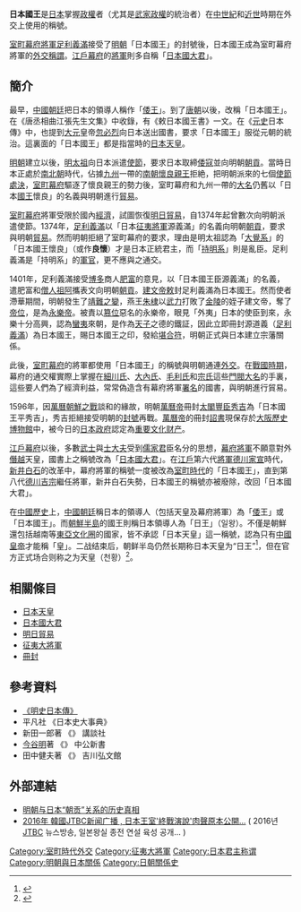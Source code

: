 {{Not|日本天皇}}
{{japanese|japanese=日本国王|kana=にほんこくおう|romaji=Nihon kokuō}}
'''日本國王'''是[[日本|日本]]掌握[[政權|政權]]者（尤其是[[武家政權|武家政權]]的統治者）在[[中世紀|中世紀]]和[[近世|近世]]時期在外交上使用的稱號。

[[室町幕府|室町幕府]][[征夷大將軍|將軍]][[足利義滿|足利義滿]]接受了[[明朝|明朝]]「日本國王」的封號後，日本國王成為室町幕府將軍的[[外交|外交]][[稱謂|稱謂]]。[[江戶幕府|江戶幕府]]的[[征夷大將軍|將軍]]則多自稱「[[日本國大君|日本國大君]]」。

==簡介==
最早，[[中國|中國]][[朝廷|朝廷]]把日本的領導人稱作「[[倭王|倭王]]」。到了[[唐朝|唐朝]]以後，改稱「日本國王」。在《唐丞相曲江張先生文集》中收錄，有《敕日本國王書》一文。在《[[元史|元史]]日本傳》中，也提到[[元朝|大元]]皇帝[[忽必烈|忽必烈]]向日本送出國書，要求「日本國王」服從元朝的統治。這裏面的「日本國王」都是指當時的[[日本天皇|日本天皇]]。

[[明朝|明朝]]建立以後，[[明太祖|明太祖]]向日本派遣[[使節|使節]]，要求日本取締[[倭寇|倭寇]]並向明朝[[朝貢|朝貢]]。當時日本正處於[[南北朝_(日本)|南北朝]]時代，佔據[[九州_(日本)|九州]]一帶的[[南朝_(日本)|南朝]][[懷良親王|懷良親王]]拒絶，把明朝派來的七個[[使節|使節]][[處決|處決]]，[[室町幕府|室町幕府]]驅逐了懷良親王的勢力後，室町幕府和九州一帶的[[大名_(称谓)|大名]]仍舊以「日本[[天皇|國王]]懷良」的名義與明朝進行[[貿易|貿易]]。

[[室町幕府|室町幕府]]將軍受限於國內[[經濟|經濟]]，試圖恢復[[明日貿易|明日貿易]]，自1374年起曾數次向明朝派遣使節。1374年，[[足利義滿|足利義滿]]以「日本[[征夷大將軍|征夷將軍]]源義滿」的名義向明朝[[朝貢|朝貢]]，要求與明朝[[貿易|貿易]]。然而明朝拒絕了室町幕府的要求，理由是明太祖認為「[[大覺寺統|大覺系]]」的「日本國王懷良」（或作'''良懷'''）才是日本正統君主，而「[[持明院統|持明系]]」則是亂臣。足利義滿是「持明系」的[[軍官|軍官]]，更不應與之通交。

1401年，足利義滿接受[[博多|博多]]商人[[肥富|肥富]]的意見，以「日本國王臣源義滿」的名義，遣肥富和[[僧人|僧人]][[祖阿|祖阿]]攜表文向明朝[[朝貢|朝貢]]。[[建文帝|建文帝]][[敕|敕]]封足利義滿為日本國王。然而使者滯華期間，明朝發生了[[靖難之變|靖難之變]]，燕王[[朱棣|朱棣]]以[[武力|武力]]打敗了[[金陵|金陵]]的姪子建文帝，奪了[[帝位|帝位]]，是為[[明成祖|永樂帝]]。被責以[[篡位|篡位]]惡名的永樂帝，眼見「外夷」日本的使臣到來，永樂十分高興，認為[[蠻夷|蠻夷]]來朝，是作為[[天子|天子]]之德的鐵証，因此立即冊封源道義（[[足利義滿|足利義滿]]）為日本國王，賜日本國王之印，發給[[堪合符|堪合符]]，明朝正式與日本建立宗藩關係。

此後，[[室町幕府|室町幕府]]的將軍都使用「日本國王」的稱號與明朝通連[[外交|外交]]。在[[戰國_(日本)|戰國時期]]，幕府的通交權實際上掌握在[[細川氏|細川氏]]、[[大內氏|大內氏]]、[[毛利氏|毛利氏]]和[[宗氏|宗氏]]這些[[門閥|門閥]][[大名_(稱謂)|大名]]的手裏，這些要人們為了經濟利益，常常偽造含有幕府將軍[[簽名|署名]]的國書，與明朝進行貿易。

1596年，因[[壬辰倭亂|萬曆朝鮮之戰]]談和的緣故，明朝[[明神宗|萬曆帝]]冊封[[太閣|太閣]][[豐臣秀吉|豐臣秀吉]]為「日本國王平秀吉」，秀吉拒絕接受明朝的[[封號|封號]]再戰。[[萬曆帝|萬曆帝]]的冊封[[詔書|詔書]]現保存於[[大阪歷史博物館|大阪歷史博物館]]中，被今日的[[日本政府|日本政府]]認定為[[日本文化财产|重要文化财产]]。

[[江戶幕府|江戶幕府]]以後，多數[[武士_(日本)|武士]]與[[士大夫|士大夫]]受到[[儒家|儒家]][[君|君]]臣名分的思想，[[征夷大將軍|幕府將軍]]不願意對外[[名教|僭越]]天皇，國書上之稱號改為「[[日本國大君|日本國大君]]」。在[[江戶|江戶]]第六代[[將軍|將軍]][[德川家宣|德川家宣]]時代，[[新井白石|新井白石]]的改革中，幕府將軍的稱號一度被改為[[室町時代|室町時代]]的「日本國王」，直到第八代[[德川吉宗|德川吉宗]]繼任將軍，新井白石失勢，日本國王的稱號亦被廢除，改回「日本國大君」。

在[[中國歷史|中國歷史]]上，[[中國|中國]][[朝廷|朝廷]]稱日本的領導人（包括天皇及幕府將軍）為「[[倭|倭]]王」或「日本國王」。而[[朝鮮半島|朝鮮半島]]的國王則稱日本領導人為「日王」（일왕）。不僅是朝鮮還包括越南等[[東亞文化圈|東亞文化圈]]的國家，皆不承認「日本天皇」這一稱號，認為只有[[中国皇帝|中國皇帝]]才能稱「皇」。二战结束后，朝鲜半岛仍然长期称日本天皇为“日王”<ref>{{cite web|url=http://imnews.imbc.com/20dbnews/history/1989/1817731_19354.html|script-title=[히로히토 사망]일본 천황 오늘 새벽 사망[김승한]|publisher=[[文化廣播公司|文化廣播公司]]|date=1989-01-07|quote=히로히토 일왕이 오늘 오전 6시 33분 87살의 일기로 숙환으로 사망했습니다.|language=ko|access-date=2021-02-13|archive-date=2019-04-13|archive-url=https://web.archive.org/web/20190413140245/http://imnews.imbc.com/20dbnews/history/1989/1817731_19354.html|dead-url=no}}</ref>，但在官方正式场合则称之为天皇（천황）<ref>{{cite news |script-title=ja:韓国外相、政府の公式呼称は「天皇」 |url=http://world.kbs.co.kr/service/news_view.htm?lang=j&Seq_Code=73702 |accessdate=2019-10-23 |publisher=KBS |date=2019-10-22 |archive-date=2019-10-23 |archive-url=https://web.archive.org/web/20191023012451/http://world.kbs.co.kr/service/news_view.htm?lang=j&Seq_Code=73702 |dead-url=no }}</ref>。

== 相關條目 ==
*[[天皇|日本天皇]]
*[[日本國大君|日本國大君]]
*[[明日貿易|明日貿易]]
*[[征夷大將軍|征夷大將軍]]
*[[冊封|冊封]]

== 參考資料 ==
*[[s:明史/卷322|《明史日本傳》]]
* 平凡社 《日本史大事典》
* 新田一郎著 《{{lang|ja|日本の歴史11 太平記の時代}}》 講談社
* [[今谷明|今谷明]]著 《{{lang|ja|室町の王権}}》 中公新書
* 田中健夫著 《{{lang|ja|前近代の国際交流と外交文書}}》 吉川弘文館

== 外部連結 ==
*[http://www.hxlsw.com/history/Ming/zt/2009/1015/46002.html 明朝与日本“朝贡”关系的历史真相] {{Wayback|url=http://www.hxlsw.com/history/Ming/zt/2009/1015/46002.html |date=20210307011542 }}
*[http://news.naver.com/main/read.nhn?mode=LSD&mid=sec&sid1=104&oid=437&aid=0000086663&viewType=pc 2016年 [[韓國|韓國]][[JTBC|JTBC]]新闻广播 , 日本王室'終戰演說'肉聲原本公開...] {{Wayback|url=http://news.naver.com/main/read.nhn?mode=LSD&mid=sec&sid1=104&oid=437&aid=0000086663&viewType=pc |date=20210623065404 }} ( 2016년 [[JTBC|JTBC]] 뉴스방송, 일본왕실 종전 연설 육성 공개... ) 

[[Category:室町時代外交|Category:室町時代外交]]
[[Category:征夷大將軍|Category:征夷大將軍]]
[[Category:日本君主称谓|Category:日本君主称谓]]
[[Category:明朝與日本關係|Category:明朝與日本關係]]
[[Category:日朝關係史|Category:日朝關係史]]